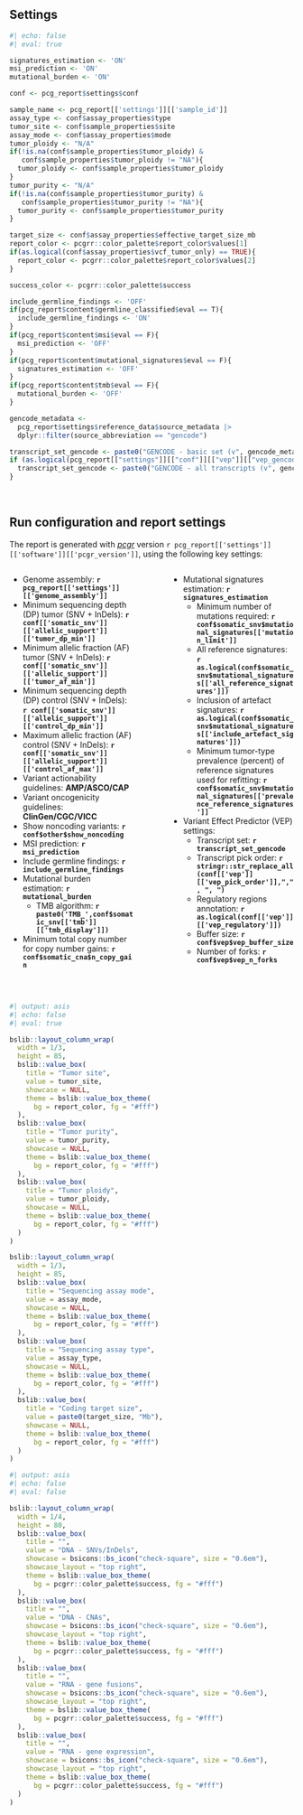 ## Settings

```r
#| echo: false
#| eval: true

signatures_estimation <- 'ON'
msi_prediction <- 'ON'
mutational_burden <- 'ON'

conf <- pcg_report$settings$conf

sample_name <- pcg_report[['settings']][['sample_id']]
assay_type <- conf$assay_properties$type
tumor_site <- conf$sample_properties$site
assay_mode <- conf$assay_properties$mode
tumor_ploidy <- "N/A"
if(!is.na(conf$sample_properties$tumor_ploidy) &
   conf$sample_properties$tumor_ploidy != "NA"){
  tumor_ploidy <- conf$sample_properties$tumor_ploidy
}
tumor_purity <- "N/A"
if(!is.na(conf$sample_properties$tumor_purity) &
   conf$sample_properties$tumor_purity != "NA"){
  tumor_purity <- conf$sample_properties$tumor_purity
}

target_size <- conf$assay_properties$effective_target_size_mb
report_color <- pcgrr::color_palette$report_color$values[1]
if(as.logical(conf$assay_properties$vcf_tumor_only) == TRUE){
  report_color <- pcgrr::color_palette$report_color$values[2]
}

success_color <- pcgrr::color_palette$success

include_germline_findings <- 'OFF'
if(pcg_report$content$germline_classified$eval == T){
  include_germline_findings <- 'ON'
}
if(pcg_report$content$msi$eval == F){
  msi_prediction <- 'OFF'
}
if(pcg_report$content$mutational_signatures$eval == F){
  signatures_estimation <- 'OFF'
}
if(pcg_report$content$tmb$eval == F){
  mutational_burden <- 'OFF'
}

gencode_metadata <- 
  pcg_report$settings$reference_data$source_metadata |>
  dplyr::filter(source_abbreviation == "gencode")

transcript_set_gencode <- paste0("GENCODE - basic set (v", gencode_metadata$source_version, ")")
if (as.logical(pcg_report[["settings"]][["conf"]][["vep"]][["vep_gencode_basic"]]) == F) {
  transcript_set_gencode <- paste0("GENCODE - all transcripts (v", gencode_metadata$source_version, ")")
}
```

<br>

::: {.callout-note collapse="true"}


## Run configuration and report settings

The report is generated with _[pcgr](https://github.com/sigven/pcgr)_ version `r pcg_report[['settings']][['software']][['pcgr_version']]`, using the following key settings:

:::: {.columns}

::: {.column width="47.5%"}
* Genome assembly: __`r pcg_report[['settings']][['genome_assembly']]`__
* Minimum sequencing depth (DP) tumor (SNV + InDels): __`r conf[['somatic_snv']][['allelic_support']][['tumor_dp_min']]`__
* Minimum allelic fraction (AF) tumor (SNV + InDels): __`r conf[['somatic_snv']][['allelic_support']][['tumor_af_min']]`__
* Minimum sequencing depth (DP) control (SNV + InDels): __`r conf[['somatic_snv']][['allelic_support']][['control_dp_min']]`__
* Maximum allelic fraction (AF) control (SNV + InDels): __`r conf[['somatic_snv']][['allelic_support']][['control_af_max']]`__
* Variant actionability guidelines: __AMP/ASCO/CAP__
* Variant oncogenicity guidelines: __ClinGen/CGC/VICC__
* Show noncoding variants: __`r conf$other$show_noncoding `__
* MSI prediction: __`r msi_prediction`__
* Include germline findings: __`r include_germline_findings`__
* Mutational burden estimation: __`r mutational_burden`__
  * TMB algorithm: __`r paste0('TMB_',conf$somatic_snv[['tmb']][['tmb_display']])`__ 
* Minimum total copy number for copy number gains: __`r conf$somatic_cna$n_copy_gain`__
:::

::: {.column width="5%"}
<!-- empty column to create gap -->
:::

::: {.column width="47.5%"}
* Mutational signatures estimation: __`r signatures_estimation`__
  * Minimum number of mutations required: __`r conf$somatic_snv$mutational_signatures[['mutation_limit']]`__
  * All reference signatures: __`r as.logical(conf$somatic_snv$mutational_signatures[['all_reference_signatures']])`__
  * Inclusion of artefact signatures: __`r as.logical(conf$somatic_snv$mutational_signatures[['include_artefact_signatures']])`__
  * Minimum tumor-type prevalence (percent) of reference signatures used for refitting: __`r conf$somatic_snv$mutational_signatures[['prevalence_reference_signatures']]`__
* Variant Effect Predictor (VEP) settings:
  * Transcript set: __`r transcript_set_gencode`__
  * Transcript pick order: __`r stringr::str_replace_all(conf[['vep']][['vep_pick_order']],",", ", ")`__
  * Regulatory regions annotation: __`r as.logical(conf[['vep']][['vep_regulatory']])`__
  * Buffer size: __`r conf$vep$vep_buffer_size`__
  * Number of forks: __`r conf$vep$vep_n_forks`__

:::

::::

:::

<br>


```r
#| output: asis
#| echo: false
#| eval: true

bslib::layout_column_wrap(
  width = 1/3,
  height = 85,
  bslib::value_box(
    title = "Tumor site",
    value = tumor_site,
    showcase = NULL,
    theme = bslib::value_box_theme(
      bg = report_color, fg = "#fff")
  ),
  bslib::value_box(
    title = "Tumor purity",
    value = tumor_purity,
    showcase = NULL,
    theme = bslib::value_box_theme(
      bg = report_color, fg = "#fff")
  ),
  bslib::value_box(
    title = "Tumor ploidy",
    value = tumor_ploidy,
    showcase = NULL,
    theme = bslib::value_box_theme(
      bg = report_color, fg = "#fff")
  )
)

bslib::layout_column_wrap(
  width = 1/3,
  height = 85,
  bslib::value_box(
    title = "Sequencing assay mode",
    value = assay_mode,
    showcase = NULL,
    theme = bslib::value_box_theme(
      bg = report_color, fg = "#fff")
  ),
  bslib::value_box(
    title = "Sequencing assay type",
    value = assay_type,
    showcase = NULL,
    theme = bslib::value_box_theme(
      bg = report_color, fg = "#fff")
  ),
  bslib::value_box(
    title = "Coding target size",
    value = paste0(target_size, "Mb"),
    showcase = NULL,
    theme = bslib::value_box_theme(
      bg = report_color, fg = "#fff")
  )
)

```

```r
#| output: asis
#| echo: false
#| eval: false

bslib::layout_column_wrap(
  width = 1/4,
  height = 80,
  bslib::value_box(
    title = "",
    value = "DNA - SNVs/InDels",
    showcase = bsicons::bs_icon("check-square", size = "0.6em"),
    showcase_layout = "top right",
    theme = bslib::value_box_theme(
      bg = pcgrr::color_palette$success, fg = "#fff")
  ),
  bslib::value_box(
    title = "",
    value = "DNA - CNAs",
    showcase = bsicons::bs_icon("check-square", size = "0.6em"),
    showcase_layout = "top right",
    theme = bslib::value_box_theme(
      bg = pcgrr::color_palette$success, fg = "#fff")
  ),
  bslib::value_box(
    title = "",
    value = "RNA - gene fusions",
    showcase = bsicons::bs_icon("check-square", size = "0.6em"),
    showcase_layout = "top right",
    theme = bslib::value_box_theme(
      bg = pcgrr::color_palette$success, fg = "#fff")
  ),
  bslib::value_box(
    title = "",
    value = "RNA - gene expression",
    showcase = bsicons::bs_icon("check-square", size = "0.6em"),
    showcase_layout = "top right",
    theme = bslib::value_box_theme(
      bg = pcgrr::color_palette$success, fg = "#fff")
  )
)
```



